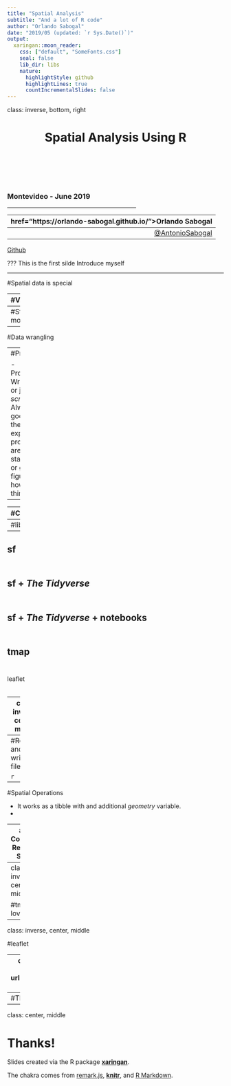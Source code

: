 ```yaml
---
title: "Spatial Analysis"
subtitle: "And a lot of R code"
author: "Orlando Sabogal"
date: "2019/05 (updated: `r Sys.Date()`)"
output:
  xaringan::moon_reader:
    css: ["default", "SomeFonts.css"]
    seal: false
    lib_dir: libs
    nature:
      highlightStyle: github
      highlightLines: true
      countIncrementalSlides: false
---
```

class: inverse, bottom, right

<h1 align="center"> Spatial Analysis Using R </h1>

<br> <br> <br> <br>

<h3> Montevideo - June 2019 </h3>

<hr width = 300, align = "right">

<p> 
  <a href="https://orlando-sabogal.github.io/">Orlando Sabogal</a> 
  -
  <a href="https://twitter.com/AntonioSabogal">@AntonioSabogal</a> 
  -
  <a href="https://github.com/orlando-sabogal">Github</a> 
<p>

???
This is the first silde
Introduce myself


---

#Spatial data is special


---
#Visualization


---
#Statistical models


---
#Data wrangling

---
#Programming 

- Programming? Writting code? or just *scripting*?
- Always use google. Even the most experimented programmers are all day in stackoverflow or github figuring out how to make things work. 
- 



---
#Content 

This course is about using data with geographic properties. 

.pull-left[

###You will learn

- Some general concepts. 
- Key Libraries
- To make reproducible and reusable maps
- That *the sky is the limit*
- Hopefully, **to learn R**.

]

.pull-right[

###You will not learn

- Geographic Statistics and sound methods.
- *raster* data.
- To write efficient R code.<sup>*</sup>
- To handle big data.
- To solve every possible problem. 

]

.footnote[[*] This is up to you.]

---
#libraries

--
sf  <br> </br>
--
sf + *The Tidyverse* <br> </br>
--
sf + *The Tidyverse* + notebooks <br> </br>
--
tmap <br> </br>
--
leaflet <br> </br>


---
class: inverse, center, middle

# sf: simple features

---
#Reading and writing files. 

```r

```

---
#Spatial Operations

- It works as a tibble with and additional *geometry* variable.
- 

---
#CRS: Coordinate Reference System

Can be:
- *geographic* (distance is not in meters)
- *projected* (distance is in meters) 

Options:

```r

st_set_crs()
st_transform()

```


---
class: inverse, center, middle

#tmap
##(I love it)


---
class: inverse, center, middle

#leaflet

---
class: inverse, center, middle
background-image: url(CrimesLondonsHeatmap.png)
background-size: contain

---
#The sky is the limit!


---
class: center, middle

# Thanks!

Slides created via the R package [**xaringan**](https://github.com/yihui/xaringan).

The chakra comes from [remark.js](https://remarkjs.com), [**knitr**](http://yihui.name/knitr), and [R Markdown](https://rmarkdown.rstudio.com).




